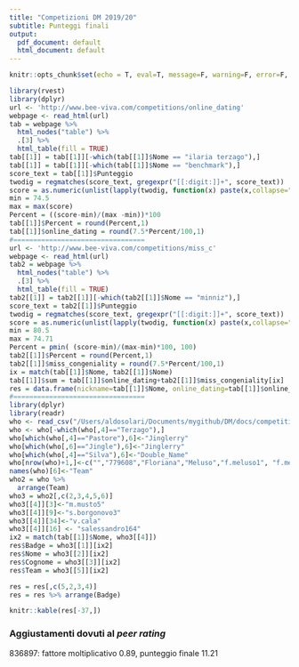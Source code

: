 ```yaml
---
title: "Competizioni DM 2019/20"
subtitle: Punteggi finali
output:
  pdf_document: default
  html_document: default
---
```


```r
knitr::opts_chunk$set(echo = T, eval=T, message=F, warning=F, error=F, comment=NA, cache=F, R.options=list(width=220))
```



```r
library(rvest)
library(dplyr)
url <- 'http://www.bee-viva.com/competitions/online_dating'
webpage <- read_html(url)
tab = webpage %>%
  html_nodes("table") %>%
  .[3] %>%
  html_table(fill = TRUE)
tab[[1]] = tab[[1]][-which(tab[[1]]$Nome == "ilaria terzago"),]
tab[[1]] = tab[[1]][-which(tab[[1]]$Nome == "benchmark"),]
score_text = tab[[1]]$Punteggio
twodig = regmatches(score_text, gregexpr("[[:digit:]]+", score_text))
score = as.numeric(unlist(lapply(twodig, function(x) paste(x,collapse="."))))
min = 74.5
max = max(score)
Percent = ((score-min)/(max -min))*100
tab[[1]]$Percent = round(Percent,1)
tab[[1]]$online_dating = round(7.5*Percent/100,1)
#=================================
url <- 'http://www.bee-viva.com/competitions/miss_c'
webpage <- read_html(url)
tab2 = webpage %>%
  html_nodes("table") %>%
  .[3] %>%
  html_table(fill = TRUE)
tab2[[1]] = tab2[[1]][-which(tab2[[1]]$Nome == "minniz"),]
score_text = tab2[[1]]$Punteggio
twodig = regmatches(score_text, gregexpr("[[:digit:]]+", score_text))
score = as.numeric(unlist(lapply(twodig, function(x) paste(x,collapse="."))))
min = 80.5
max = 74.71
Percent = pmin( (score-min)/(max-min)*100, 100)
tab2[[1]]$Percent = round(Percent,1)
tab2[[1]]$miss_congeniality = round(7.5*Percent/100,1)
ix = match(tab[[1]]$Nome, tab2[[1]]$Nome)
tab[[1]]$sum = tab[[1]]$online_dating+tab2[[1]]$miss_congeniality[ix]
res = data.frame(nickname=tab[[1]]$Nome, online_dating=tab[[1]]$online_dating, miss_congeniality=tab2[[1]]$miss_congeniality[ix], Points = round(tab[[1]]$sum,1) )
#=================================
library(dplyr)
library(readr)
who <- read_csv("/Users/aldosolari/Documents/mygithub/DM/docs/competitions/DM competitions1920.csv")
who <- who[-which(who[,4]=="Terzago"),]
who[which(who[,4]=="Pastore"),6]<-"Jinglerry"
who[which(who[,6]=="Jingle"),6]<-"Jinglerry"
who[which(who[,4]=="Silva"),6]<-"Double_Name"
who[nrow(who)+1,]<-c("","779608","Floriana","Meluso","f.meluso1", "f.meluso1")
names(who)[6]<-"Team"
who2 = who %>%
  arrange(Team) 
who3 = who2[,c(2,3,4,5,6)]
who3[[4]][3]<-"m.musto5"
who3[[4]][9]<-"s.borgonovo3"
who3[[4]][34]<-"v.cala"
who3[[4]][16] <- "salessandro164"
ix2 = match(tab[[1]]$Nome, who3[[4]])
res$Badge = who3[[1]][ix2]
res$Nome = who3[[2]][ix2]
res$Cognome = who3[[3]][ix2]
res$Team = who3[[5]][ix2]

res = res[,c(5,2,3,4)]
res = res %>% arrange(Badge)

knitr::kable(res[-37,])
```

### Aggiustamenti dovuti al _peer rating_

836897: fattore moltiplicativo 0.89, punteggio finale 11.21 

